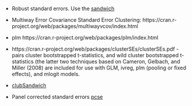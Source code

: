- Robust standard errors. Use the [sandwich](https://cran.r-project.org/web/packages/sandwich/index.html)
- Multiway Error Covariance Standard Error Clustering: https://cran.r-project.org/web/packages/multiwayvcov/index.html
- plm https://cran.r-project.org/web/packages/plm/index.html
- https://cran.r-project.org/web/packages/clusterSEs/clusterSEs.pdf - pairs cluster
bootstrapped t-statistics, and wild cluster bootstrapped t-statistics (the latter two techniques
based on Cameron, Gelbach, and Miller (2008)  are included for use with GLM, ivreg, plm (pooling or fixed effects), and mlogit models.

- [clubSandwich](https://cran.r-project.org/web/packages/clubSandwich/vignettes/panel-data-CRVE.html)

- Panel corrected standard errors [pcse](https://cran.r-project.org/web/packages/pcse/index.html)
